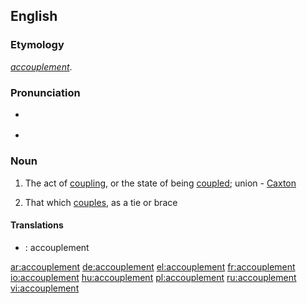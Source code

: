 ==English==

===Etymology===
{{etyl|fr}} ''[[accouplement#French|accouplement]]''.

===Pronunciation===
* {{IPA|/əˈkʌpəlmənt/}} {{SAMPA|/@"kVelm@nt/}}
* {{audio|en-us-accouplement.ogg|Audio (US)}}

===Noun===
{{en-noun}}

# {{rare}} The act of [[coupling]], or the state of being [[coupled]]; union - [[Caxton]]
# {{rare}} That which [[couples]], as a tie or brace

====Translations====
{{trans-top|The act of coupling, or the state of being coupled}}
{{trans-mid}}
{{trans-bottom}}

{{trans-top|That which couples, as a tie or brace}}
{{trans-mid}}
{{trans-bottom}}
{{checktrans}}
* {{ttbc|French}}: accouplement

[[ar:accouplement]]
[[de:accouplement]]
[[el:accouplement]]
[[fr:accouplement]]
[[io:accouplement]]
[[hu:accouplement]]
[[pl:accouplement]]
[[ru:accouplement]]
[[vi:accouplement]]